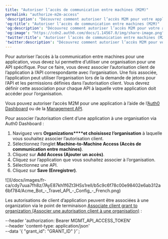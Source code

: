 ```yaml
---
title: "Autoriser l’accès de communication entre machines (M2M)"
permalink: "authorize-m2m-access"
'description': "Découvrez comment autoriser l’accès M2M pour votre application."
'og:title': "Autoriser l’accès de communication entre machines (M2M)"
'og:description': "Découvrez comment autoriser l’accès M2M pour votre application."
'og:image': "https://cdn2.auth0.com/docs/1.14567.0/img/share-image.png"
'twitter:title': "Autoriser l’accès de communication entre machines (M2M)"
'twitter:description': "Découvrez comment autoriser l’accès M2M pour votre application."
---
```



Pour autoriser l’accès à la communication entre machines pour une application, vous devez lui permettre d’utiliser une organisation pour une API spécifique. Pour ce faire, vous devez associer l’autorisation client de l’application à l’API correspondante avec l’organisation. Une fois associée, l’application peut utiliser l’organisation lors de la demande de jetons pour l’API et les permissions définies dans l’autorisation client. Vous devrez définir cette association pour chaque API à laquelle votre application doit accéder pour l’organisation.

Vous pouvez autoriser l’accès M2M pour une application à l’aide de l’[Auth0 Dashboard](https://manage.auth0.com/) ou de la [Management API](https://auth0.com/docs/api/management/v2).

<Tabs><Tab title="Auth0 Dashboard">

Pour associer l’autorisation client d’une application à une organisation via Auth0 Dashboard :

1. Naviguez vers **Organizations****et choisissez l’organisation** à laquelle vous souhaitez associer l’autorisation client.
2. Sélectionnez l’onglet **Machine-to-Machine Access (Accès de communication entre machines)**.
3. Cliquez sur **Add Access (Ajouter un accès)**.
4. Cliquez sur l’application que vous souhaitez associer à l’organisation.
5. Sélectionnez une API.
6. Cliquez sur **Save (Enregistrer)**.

<Frame>![](/docs/images/fr-ca/cdy7uua7fh8z/7AyE87kh1f6Zt3HSs1relI/b5c9c6f78c00e98402e6ab312a6bf784/Acme_Bot_-_Travel_API_-_Config_-_French.png)</Frame>

</Tab><Tab title="Management API">

Les autorisations de client d’application peuvent être associées à une organization via le point de terminaison [Associate client grant to organization (Associer une autorisation client à une organisation)](/docs/docs/fr-ca/api/management/v2/organizations/create-organization-client-grants) :

  --header 'authorization: Bearer MGMT_API_ACCESS_TOKEN' \
  --header 'content-type: application/json' \
  --data '{
          "grant_id": "GRANT_ID"
        }'`;

<AuthCodeBlock children={codeExample} language="json" />

</Tab></Tabs>


